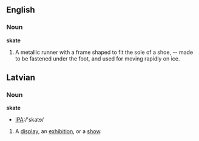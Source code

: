==English==

===Noun===

'''skate'''

#A metallic runner with a frame shaped to fit the sole of a shoe, -- made to be fastened under the foot, and used for moving rapidly on ice.

==Latvian==

===Noun===

'''skate'''
*[[Pronunciation guide|IPA]]:/'skatɘ/

#A [[display]], an [[exhibition]], or a [[show]].